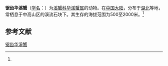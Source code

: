 {{Speciesbox
| name = 锯齿华溪蟹
| status = 
| status_system = 
| image = 
| genus = Sinopotamon
| species = denticulatum
| authority = (H. Milen-Edwards, 1853)<ref name='id12200'>{{cite web| url =http://www.bioinfo.cn/db05/BjdwSpecies.php?action=view&id=12200| title =锯齿华溪蟹| work =《中国动物物种编目数据库》| publisher =中国科学院微生物研究所| author =中国科学院动物研究所| accessdate =2009-04-28| deadurl =yes| archiveurl =https://web.archive.org/web/20160305060918/http://www.bioinfo.cn/db05/BjdwSpecies.php?action=view&id=12200| archivedate =2016-03-05}}</ref>
}}

'''锯齿华溪蟹'''（[[学名|学名]]：{{lang|la|''Sinopotamon denticulatum''}}）为[[溪蟹科|溪蟹科]][[华溪蟹属|华溪蟹属]]的动物。在[[中国大陆|中国大陆]]，分布于[[湖北|湖北]]等地，常栖息于中高山区的溪流石块下。其生存的海拔范围为500至2000米。<ref name='id12200'/>

== 参考文献 ==
{{reflist}}

{{Wikispecies|Sinopotamon denticulatum}}
{{Taxonbar|from=Q4476845}}

[[Category:华溪蟹属|锯齿华溪蟹]]


{{螃蟹小作品}}